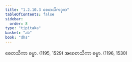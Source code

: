 ```yaml
---
title: "1.2.10.3 စေတသိကဒုက"
tableOfContents: false
sidebar:
  order: 8
type: "tipitaka"
basket: "ab"
book: "dhs"
---
```



<DynamicBreadcrumb />

<Division number="79" book="dhs">

<Paragraph number="190" book="dhs">
စေတသိကာ ဓမ္မာ. (<Emphasis>1195, 1529</Emphasis>)
</Paragraph>

<Paragraph number="191" book="dhs">
အစေတသိကာ ဓမ္မာ. (<Emphasis>1196, 1530</Emphasis>)
</Paragraph>
</Division>